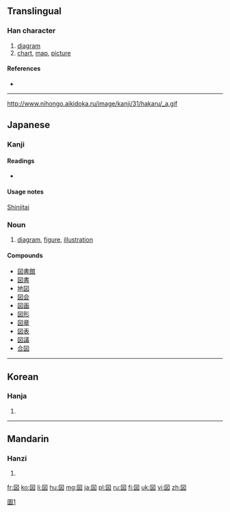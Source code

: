 {{also|圖|图}}
==Translingual==

===Han character===
{{Han char|rn=31|rad=囗|as=04|sn=7|four=|canj=田卜大 (WYK)|ids=⿴囗丶义}}

# [[diagram]]
# [[chart]], [[map]], [[picture]]

====References====
* {{Han ref|kx=0217.251|dkj=04734|dj=0445.130|hdz=10716.021|uh=56F3|ud=22259}}

----
http://www.nihongo.aikidoka.ru/image/kanji/31/hakaru/_a.gif

==Japanese==
{{ja-see-also|-図}}

===Kanji===
{{ja-kanji|grade=2|rs=囗04}}

====Readings====
* {{ja-readings|on=[[と]] (to), [[ず]] (zu)|kun=[[はかる]] (hakaru), [[え]] (e)}}

====Usage notes====
[[shinjitai|Shinjitai]]

===Noun===
{{ja-noun|k|hira=ず|rom=zu|hidx=す'}}

# [[diagram]], [[figure]], [[illustration]]

====Compounds====
* [[図書館]]
* [[図書]]
* [[地図]]
* [[図会]]
* [[図画]]
* [[図形]]
* [[図章]]
* [[図表]]
* [[図議]]
* [[合図]]

----

==Korean==

===Hanja===
{{ko-hanja|hangeul=도|rv=do|mr=to}}

# {{defn|lang=ko|sort=囗04}}

----

==Mandarin==

===Hanzi===
{{cmn-hanzi|pin=[[juàn]] ([[juan4]]), [[tú]] ([[tu2]])|wg=chüan<sup>4</sup>, t'u<sup>2</sup>}}

# {{defn|lang=cmn|sort=囗04}}

[[Category:CJKV characters simplified differently in Japan and China|圖1]]

[[fr:図]]
[[ko:図]]
[[li:図]]
[[hu:図]]
[[mg:図]]
[[ja:図]]
[[pl:図]]
[[ru:図]]
[[fi:図]]
[[uk:図]]
[[vi:図]]
[[zh:図]]